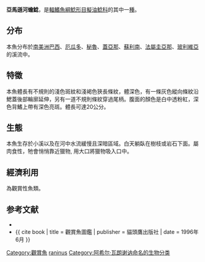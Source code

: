 {{Speciesbox
| name = 亞馬遜河蟾鯰
| image = 
| image_width = 250px
| status = NE
| genus = Batrochoglanis
| species = raninus
| authority = [[Achille_Valenciennes|Valenciennes]], 1840
| synonyms = *''Pimelodus raninus''<br /><small>Valenciennes, 1840</small>
*''Pseudopimelodus acanthochirus''<br /><small>Eigenmann & Eigenmann, 1888</small>
*''Pseudopimelodus raninus''<br /><small>Valenciennes, 1840</small>
*''Pseudopimelodus raninus raninus''<br /><small>Valenciennes, 1840</small>
}}

'''亞馬遜河蟾鯰'''，是[[輻鰭魚綱|輻鰭魚綱]][[鯰形目|鯰形目]][[擬油鯰科|擬油鯰科]]的其中一[[種|種]]。

==分布==
本魚分布於[[南美洲|南美洲]][[巴西|巴西]]、[[厄瓜多|厄瓜多]]、[[秘魯|秘魯]]、[[蓋亞那|蓋亞那]]、[[蘇利南|蘇利南]]、[[法屬圭亞那|法屬圭亞那]]、[[玻利維亞|玻利維亞]]的溪流中。

==特徵==
本魚體長有不規則的淺色斑紋和淺褐色狹長條紋，體深色，有一條灰色縱向條紋沿鰓蓋後部輪廓延伸，另有一道不規則條紋穿過尾柄。腹面的顏色是白中透粉紅，深色背鰭上帶有深色亮斑。體長可達20公分。

==生態==
本魚生存於小溪以及在河中水流緩慢且深暗區域。白天躺臥在樹枝或岩石下面。屬肉食性，牠會悄悄靠近獵物, 用大口將獵物吸入口中。

==經濟利用==
為觀賞性魚類。

==参考文献==
{{refbegin}}
*{{FishBase_species|genus=Batrochoglanis|species=raninus|year=2011|month=12}}
*{{ cite book | title = 觀賞魚圖鑑 | publisher = 貓頭鷹出版社 | date = 1996年6月 }}
{{refend}}
{{Taxonbar|from=Q5519444}}

[[Category:觀賞魚|Category:觀賞魚]]
[[Category:蟾鯰屬|raninus]]
[[Category:阿希尔·瓦朗谢讷命名的生物分类|Category:阿希尔·瓦朗谢讷命名的生物分类]]